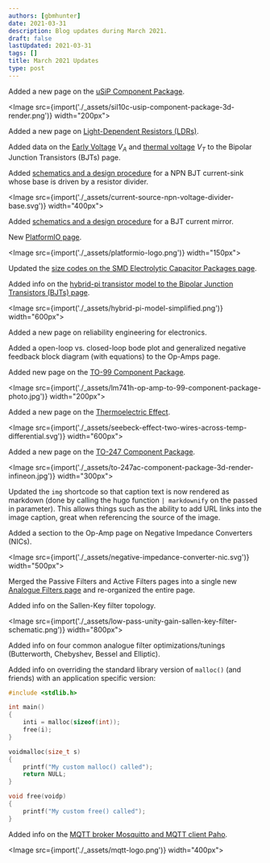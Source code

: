 ```yaml
---
authors: [gbmhunter]
date: 2021-03-31
description: Blog updates during March 2021.
draft: false
lastUpdated: 2021-03-31
tags: []
title: March 2021 Updates
type: post
---
```


Added a new page on the [uSiP Component Package](/pcb-design/component-packages/usip-component-package/).

<Image src={import('./_assets/sil10c-usip-component-package-3d-render.png')} width="200px"></Image>

Added a new page on [Light-Dependent Resistors (LDRs)](/electronics/components/light-dependent-resistors-ldrs).

Added data on the [Early Voltage](/electronics/components/transistors/bipolar-junction-transistors-bjts#early-voltage-va) $V_A$ and [thermal voltage](/electronics/components/transistors/bipolar-junction-transistors-bjts#thermal-voltage) $V_T$ to the Bipolar Junction Transistors (BJTs) page.

Added [schematics and a design procedure](/electronics/components/transistors/bipolar-junction-transistors-bjts#using-a-resistor-divider-to-drive-the-base) for a NPN BJT current-sink whose base is driven by a resistor divider.

<Image src={import('./_assets/current-source-npn-voltage-divider-base.svg')} width="400px"></Image>

Added [schematics and a design procedure](/electronics/components/transistors/bipolar-junction-transistors-bjts#current-mirrors) for a BJT current mirror.

New [PlatformIO page](/programming/integrated-development-environments-ides/platform-io).

<Image src={import('./_assets/platformio-logo.png')} width="150px"></Image>

Updated the [size codes on the SMD Electrolytic Capacitor Packages page](/pcb-design/component-packages/smd-electrolytic-capacitor-packages).

Added info on the [hybrid-pi transistor model to the Bipolar Junction Transistors (BJTs) page](/electronics/components/transistors/bipolar-junction-transistors-bjts#hybrid-pi-transistor-model).

<Image src={import('./_assets/hybrid-pi-model-simplified.png')} width="600px"></Image>

Added a new page on reliability engineering for electronics.

Added a open-loop vs. closed-loop bode plot and generalized negative feedback block diagram (with equations) to the Op-Amps page.

Added new page on the [TO-99 Component Package](/pcb-design/component-packages/to-99-component-package).

<Image src={import('./_assets/lm741h-op-amp-to-99-component-package-photo.jpg')} width="200px"></Image>

Added a new page on the [Thermoelectric Effect](/electronics/circuit-design/thermoelectric-effect).

<Image src={import('./_assets/seebeck-effect-two-wires-across-temp-differential.svg')} width="600px"></Image>

Added a new page on the [TO-247 Component Package](/pcb-design/component-packages/to-247-component-package).

<Image src={import('./_assets/to-247ac-component-package-3d-render-infineon.jpg')} width="300px"></Image>

Updated the `img` shortcode so that caption text is now rendered as markdown (done by calling the hugo function `| markdownify` on the passed in parameter). This allows things such as the ability to add URL links into the image caption, great when referencing the source of the image.

Added a section to the Op-Amp page on Negative Impedance Converters (NICs).

<Image src={import('./_assets/negative-impedance-converter-nic.svg')} width="500px"></Image>

Merged the Passive Filters and Active Filters pages into a single new [Analogue Filters page](/electronics/circuit-design/analogue-filters/) and re-organized the entire page.

Added info on the Sallen-Key filter topology.

<Image src={import('./_assets/low-pass-unity-gain-sallen-key-filter-schematic.png')} width="800px"></Image>

Added info on four common analogue filter optimizations/tunings (Butterworth, Chebyshev, Bessel and Elliptic).

Added info on overriding the standard library version of `malloc()` (and friends) with an application specific version:

```c
#include <stdlib.h>

int main()
{
    inti = malloc(sizeof(int));
    free(i);   
}

voidmalloc(size_t s)
{
    printf("My custom malloc() called");
    return NULL;
}

void free(voidp)
{
    printf("My custom free() called");
}
```

Added info on the [MQTT broker Mosquitto and MQTT client Paho](/electronics/communication-protocols/mqtt-protocol).

<Image src={import('./_assets/mqtt-logo.png')} width="400px"></Image>
